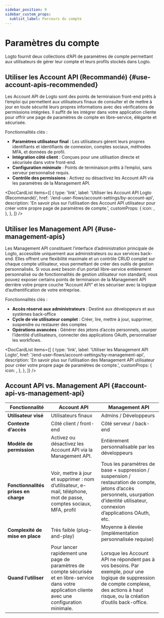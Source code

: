 ```yaml
---
sidebar_position: 9
sidebar_custom_props:
  sublist_label: Parcours du compte
---
```



# Paramètres du compte

Logto fournit deux collections d’API de paramètres de compte permettant aux utilisateurs de gérer leur compte et leurs profils stockés dans Logto.

## Utiliser les Account API (Recommandé) \{#use-account-apis-recommended}

Les Account API de Logto sont des points de terminaison front-end prêts à l’emploi qui permettent aux utilisateurs finaux de consulter et de mettre à jour en toute sécurité leurs propres informations avec des vérifications de permissions intégrées. Il suffit de les intégrer dans votre application cliente pour offrir une page de paramètres de compte en libre-service, élégante et sécurisée.

Fonctionnalités clés :

- **Paramètres utilisateur final** : Les utilisateurs gèrent leurs propres identifiants et identifiants de connexion, comptes sociaux, méthodes MFA, et données de profil.
- **Intégration côté client** : Conçues pour une utilisation directe et sécurisée dans votre front-end.
- **Configuration minimale** : Points de terminaison prêts à l’emploi, sans serveur personnalisé requis.
- **Contrôle des permissions** : Activez ou désactivez les Account API via les paramètres de la Management API.

<DocCardList
  items={[
    {
      type: 'link',
      label: 'Utiliser les Account API Logto (Recommandé)',
      href: '/end-user-flows/account-settings/by-account-api',
      description:
        'En savoir plus sur l’utilisation des Account API utilisateur pour créer votre propre page de paramètres de compte.',
      customProps: {
        icon: <GearIcon />,
      },
    },
  ]}
/>

## Utiliser les Management API \{#use-management-apis}

Les Management API constituent l’interface d’administration principale de Logto, accessible uniquement aux administrateurs ou aux services back-end. Elles offrent une flexibilité maximale et un contrôle CRUD complet sur chaque compte utilisateur, vous permettant de créer des outils de gestion personnalisés. Si vous avez besoin d’un portail libre-service entièrement personnalisé ou de fonctionnalités de gestion utilisateur non standard, vous pouvez exposer certains points de terminaison de la Management API derrière votre propre couche “Account API” et les sécuriser avec la logique d’authentification de votre entreprise.

Fonctionnalités clés :

- **Accès réservé aux administrateurs** : Destiné aux développeurs et aux systèmes back-office
- **Cycle de vie utilisateur complet** : Créer, lire, mettre à jour, supprimer, suspendre ou restaurer des comptes
- **Opérations avancées** : Générer des jetons d’accès personnels, usurper l’identité d’utilisateurs, connecter des applications OAuth, personnaliser les workflows.

<DocCardList
  items={[
    {
      type: 'link',
      label: 'Utiliser les Management API Logto',
      href: '/end-user-flows/account-settings/by-management-api',
      description:
        'En savoir plus sur l’utilisation des Management API utilisateur pour créer votre propre page de paramètres de compte.',
      customProps: {
        icon: <GearIcon />,
      },
    },
  ]}
/>

## Account API vs. Management API \{#account-api-vs-management-api}

| Fonctionnalité                       | Account API                                                                                                                                           | Management API                                                                                                                                                                           |
| ------------------------------------ | ----------------------------------------------------------------------------------------------------------------------------------------------------- | ---------------------------------------------------------------------------------------------------------------------------------------------------------------------------------------- |
| **Utilisateur visé**                 | Utilisateurs finaux                                                                                                                                   | Admins / Développeurs                                                                                                                                                                    |
| **Contexte d’accès**                 | Côté client / front-end                                                                                                                               | Côté serveur / back-end                                                                                                                                                                  |
| **Modèle de permission**             | Activez ou désactivez les Account API via la Management API.                                                                                          | Entièrement personnalisable par les développeurs                                                                                                                                         |
| **Fonctionnalités prises en charge** | Voir, mettre à jour et supprimer : nom d’utilisateur, e-mail, téléphone, mot de passe, comptes sociaux, MFA, profil                                   | Tous les paramètres de base + suppression / suspension / restauration de compte, jetons d’accès personnels, usurpation d’identité utilisateur, connexion d’applications OAuth, etc.      |
| **Complexité de mise en place**      | Très faible (plug-and-play)                                                                                                                           | Moyenne à élevée (implémentation personnalisée requise)                                                                                                                                  |
| **Quand l’utiliser**                 | Pour lancer rapidement une page de paramètres de compte sécurisée et en libre-service dans votre application cliente avec une configuration minimale. | Lorsque les Account API ne répondent pas à vos besoins. Par exemple, pour une logique de suppression de compte complexe, des actions à haut risque, ou la création d’outils back-office. |
